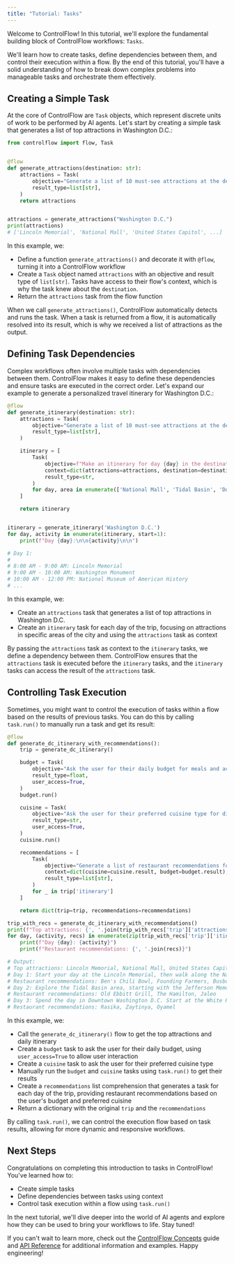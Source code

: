 ```yaml
---
title: "Tutorial: Tasks"
---
```


Welcome to ControlFlow! In this tutorial, we'll explore the fundamental building block of ControlFlow workflows: `Tasks`.

We'll learn how to create tasks, define dependencies between them, and control their execution within a flow. By the end of this tutorial, you'll have a solid understanding of how to break down complex problems into manageable tasks and orchestrate them effectively.

## Creating a Simple Task

At the core of ControlFlow are `Task` objects, which represent discrete units of work to be performed by AI agents. Let's start by creating a simple task that generates a list of top attractions in Washington D.C.:

```python
from controlflow import flow, Task


@flow
def generate_attractions(destination: str):
    attractions = Task(
        objective="Generate a list of 10 must-see attractions at the destination",
        result_type=list[str],
    )
    return attractions


attractions = generate_attractions("Washington D.C.")
print(attractions)
# ['Lincoln Memorial', 'National Mall', 'United States Capitol', ...]
```

In this example, we:

- Define a function `generate_attractions()` and decorate it with `@flow`, turning it into a ControlFlow workflow
- Create a `Task` object named `attractions` with an objective and result type of `list[str]`. Tasks have access to their flow's context, which is why the task knew about the `destination`.
- Return the `attractions` task from the flow function

When we call `generate_attractions()`, ControlFlow automatically detects and runs the task. When a task is returned from a flow, it is automatically resolved into its result, which is why we received a list of attractions as the output.

## Defining Task Dependencies

Complex workflows often involve multiple tasks with dependencies between them. ControlFlow makes it easy to define these dependencies and ensure tasks are executed in the correct order. Let's expand our example to generate a personalized travel itinerary for Washington D.C.:

```python
@flow
def generate_itinerary(destination: str):
    attractions = Task(
        objective="Generate a list of 10 must-see attractions at the destination",
        result_type=list[str],
    )

    itinerary = [
        Task(
            objective=f"Make an itinerary for day {day} in the destination, focusing on attractions in the provided `area`",
            context=dict(attractions=attractions, destination=destination, area=area),
            result_type=str,
        )
        for day, area in enumerate(['National Mall', 'Tidal Basin', 'Downtown'], start=1)
    ]

    return itinerary


itinerary = generate_itinerary('Washington D.C.')
for day, activity in enumerate(itinerary, start=1):
    print(f"Day {day}:\n\n{activity}\n\n")

# Day 1:
#
# 8:00 AM - 9:00 AM: Lincoln Memorial
# 9:00 AM - 10:00 AM: Washington Monument
# 10:00 AM - 12:00 PM: National Museum of American History
# ...
```

In this example, we:

- Create an `attractions` task that generates a list of top attractions in Washington D.C.
- Create an `itinerary` task for each day of the trip, focusing on attractions in specific areas of the city and using the `attractions` task as context

By passing the `attractions` task as context to the `itinerary` tasks, we define a dependency between them. ControlFlow ensures that the `attractions` task is executed before the `itinerary` tasks, and the `itinerary` tasks can access the result of the `attractions` task.

## Controlling Task Execution

Sometimes, you might want to control the execution of tasks within a flow based on the results of previous tasks. You can do this by calling `task.run()` to manually run a task and get its result:

```python
@flow
def generate_dc_itinerary_with_recommendations():
    trip = generate_dc_itinerary()

    budget = Task(
        objective="Ask the user for their daily budget for meals and activities in Washington D.C.",
        result_type=float,
        user_access=True,
    )
    budget.run()

    cuisine = Task(
        objective="Ask the user for their preferred cuisine type for dining in Washington D.C.",
        result_type=str,
        user_access=True,
    )
    cuisine.run()

    recommendations = [
        Task(
            objective="Generate a list of restaurant recommendations for `cuisine` cuisine in Washington D.C. for a budget of `budget` per day",
            context=dict(cuisine=cuisine.result, budget=budget.result),
            result_type=list[str],
        )
        for _ in trip['itinerary']
    ]

    return dict(trip=trip, recommendations=recommendations)

trip_with_recs = generate_dc_itinerary_with_recommendations()
print(f"Top attractions: {', '.join(trip_with_recs['trip']['attractions'])}")
for day, (activity, recs) in enumerate(zip(trip_with_recs['trip']['itinerary'], trip_with_recs['recommendations']), start=1):
    print(f"Day {day}: {activity}")
    print(f"Restaurant recommendations: {', '.join(recs)}")

# Output:
# Top attractions: Lincoln Memorial, National Mall, United States Capitol, White House, Smithsonian National Air and Space Museum, Washington Monument, Smithsonian National Museum of Natural History, Tidal Basin, Vietnam Veterans Memorial, Library of Congress
# Day 1: Start your day at the Lincoln Memorial, then walk along the National Mall, taking in the sights of the Washington Monument and the Reflecting Pool. Visit the Smithsonian National Museum of American History and the Smithsonian National Museum of Natural History.
# Restaurant recommendations: Ben's Chili Bowl, Founding Farmers, Busboys and Poets
# Day 2: Explore the Tidal Basin area, starting with the Jefferson Memorial. Take a stroll around the Tidal Basin to enjoy the cherry blossoms (if in season). Visit the Martin Luther King Jr. Memorial and the Franklin Delano Roosevelt Memorial.
# Restaurant recommendations: Old Ebbitt Grill, The Hamilton, Jaleo
# Day 3: Spend the day in Downtown Washington D.C. Start at the White House Visitor Center, then take a guided tour of the United States Capitol. Visit the Library of Congress and the Supreme Court Building. End your day with a visit to the Smithsonian National Portrait Gallery.
# Restaurant recommendations: Rasika, Zaytinya, Oyamel
```

In this example, we:

- Call the `generate_dc_itinerary()` flow to get the top attractions and daily itinerary
- Create a `budget` task to ask the user for their daily budget, using `user_access=True` to allow user interaction
- Create a `cuisine` task to ask the user for their preferred cuisine type
- Manually run the `budget` and `cuisine` tasks using `task.run()` to get their results
- Create a `recommendations` list comprehension that generates a task for each day of the trip, providing restaurant recommendations based on the user's budget and preferred cuisine
- Return a dictionary with the original `trip` and the `recommendations`

By calling `task.run()`, we can control the execution flow based on task results, allowing for more dynamic and responsive workflows.

## Next Steps

Congratulations on completing this introduction to tasks in ControlFlow! You've learned how to:

- Create simple tasks
- Define dependencies between tasks using context
- Control task execution within a flow using `task.run()`

In the next tutorial, we'll dive deeper into the world of AI agents and explore how they can be used to bring your workflows to life. Stay tuned!

If you can't wait to learn more, check out the [ControlFlow Concepts](/concepts) guide and [API Reference](/api-reference) for additional information and examples. Happy engineering!
